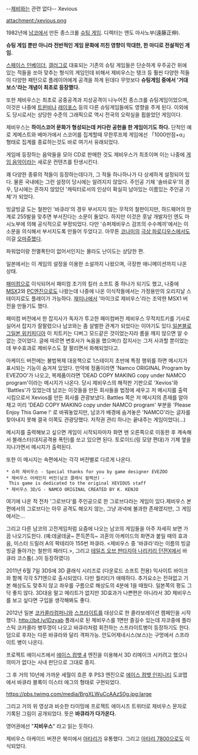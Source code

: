 --[[제비]]와는 관련 없다--
Xevious

attachment:/xevious.png

1982년에 [[남코]]에서 만든 종스크롤 [[슈팅 게임]]. 디렉터는 엔도 마사노부(遠藤正伸).

'''슈팅 게임 뿐만 아니라 전반적인 게임 문화에 끼친 영향이 막대한, 한 마디로 전설적인 게임.'''

[[스페이스 인베이더]], [[갤러그]]로 대표되는 기존의 슈팅 게임들은 단순하게 우주공간 위에 있는 적들을 쏘아 맞추는 형식의 게임인데 비해서 제비우스는 탱크 등 훨씬 다양한 적들이 다양한 패턴으로 플레이어에게 공격을 하게 된데다 무엇보다 '''슈팅게임 중에서 '거대보스'라는 개념이 최초로 등장했다.''' 

또한 제비우스는 최초로 공중공격과 지상공격이 나누어진 종스크롤 슈팅게임이었으며, 이것은 나중에 [[트윈비]]나 [[레이포스]] 등의 다른 슈팅게임들에도 영향을 주게 된다. 이외에도 당시로서는 상당한 수준의 그래픽으로 역시 전국의 오락실을 휩쓸었던 게임이다.

제비우스는 '''하이스코어 문화가 형성되는데 커다란 공헌을 한 게임이기도 하다.''' 단적인 예로 게메스트와 베마가에서 스코어를 집계할때 무한루프제 게임에선 「1000만점+α」형태로 집계를 종료하는것도 바로 여기서 유래되었다. 

게임에 등장하는 음악들을 모아 CD로 판매한 것도 제비우스가 최초이며 이는 나중에 [[게임 음악]]이라는 새로운 컨텐츠를 탄생시킨다.

꽤 다양한 종류의 적들이 등장하는데다가, 그 적들 하나하나가 다 상세하게 설정되어 있다. 물론 국내에는 그런 설정이 당시에는 알려지지 않았다. 주인공 기체 '솔바로우'의 경우, 당시에는 흔하지 않았던 '캐릭터로서의 인상이 확실히 남아있는 이름있는 주인공 기체'가 되었다.


빙글빙글 도는 철판인 '바큐라'의 경우 부서지지 않는 무적의 철판이지만, 하드웨어의 한계로 255발을 맞추면 부서진다는 소문이 돌았다. 하지만 이것은 훗날 개발자인 엔도 마시노부에 의해 공식적으로 부정되었다. 다만 '슈퍼제비우스 감프의 수수께끼'에서는 이 소문을 의식해서 부서지도록 만들어 두었다고. 아무튼 [[코나미]]의 [[극상 파로디우스]]에서도 이걸 [[오마쥬]]했다.

파워업이랑 전멸폭탄이 없어서인지는 몰라도 난이도는 상당한 편.

일본에서는 이 게임의 설정을 이용한 소설까지 나왔으며, 극장판 애니메이션까지 나온 상태.

[[패미컴]]으로 이식되어서 패미컴 초기의 킬러 소프트 중 하나가 되기도 했고, 나중에 [[MSX]]2와 [[PC엔진]]으로도 나왔는데 나중에 나온 이식작들에서는 가정용만의 오리지날 스테이지로도 플레이가 가능하다. [[재미나]]에서 '마이크로 제비우스'라는 조악한 MSX1 버전을 만들기도 했다.

패미컴 버전에서 한 잡지사가 독자가 투고한 패미컴버전 제비우스 무적치트키를 기사로 실어서 잡지가 잘팔렸으나 남코와는 좀 살벌한 관계가 되었다는 이야기도 있다.[http://www.highriskrevolution.com/gamelife/index.php?e=301 일본블로그][http://ja.wikipedia.org/wiki/%E3%82%B3%E3%83%B3%E3%83%97%E3%83%86%E3%82%A3%E3%83%BC%E3%82%AF#.E5.89.B5.E5.88.8A.E5.BD.93.E5.88.9D 일본 위키피디아] 이 치트키는 디버그 모드같은 것이었는지라 롬을 깨지 않으면 알 수 없는 것이었다. 글에 따르면 변호사가 녹음을 했으며(!) 잡지사는 그저 사과할 뿐이었는데 부수효과로 제비우스도 잘 팔리면서 화해되었다고.

아케이드 버전에는 불법복제 대응책으로 1스테이지 초반에 특정 행위를 하면 메시지가 표시되는 기능이 숨겨져 있었다. 만약에 정품이라면 'Namco ORIGINAL Program by EVEZOO'가 나오고, 복제품이라면 'DEAD COPY MAKING copy under NAMCO program'이라는 메시지가 나온다. 당시 제비우스의 해적판 기판으로 'Xevios'와 'Battles'가 있었는데 남코는 이것들을 만든 회사들을 법정에 세우고 저 메시지를 출력시킴으로서 Xevios를 만든 회사를 관광보냈다. Battles 쪽은 저 메시지의 존재를 알아채고 미리 'DEAD COPY MAKING copy under NAMCO program' 부분을 'Please Enjoy This Game !' 로 바꿔놓았지만, 남코가 배경에 숨겨놓은 'NAMCO'라는 글자를 찾아내지 못해 결국 이쪽도 관광당했다. 저작권 관리 하나는 끝내주는 게임이었다(...)

메시지를 출력해보고 싶으면 게임이 시작되자마자 화면 맨 오른쪽으로 이동한 후 계속해서 블래스터(대지공격용 폭탄)를 쏘고 있으면 된다. 토로이드(링 모양 편대)가 기체 옆을 지나가면서 메시지가 출력된다.

또한 이 메시지는 속편에서는 각각 버전별로 다르게 나온다.
 * 슈퍼 제비우스 - Special thanks for you by game designer EVEZOO
 * 제비우스 어레인지 버전(남코 클래식 컬렉션) - This game is dedicated to the original XEVIOUS staff
 * 제비우스 3D/G - NAMCO ORIGINAL CREATED BY K. KENJO

여기에 나온 적 전차 '그로브다'를 주인공으로 한 그로브다라는 게임이 있다.제비우스 본편에서의 그로브다는 아무 공격도 해오지 않는, 그냥 과녁에 불과한 존재였지만, 그 게임에서는...

그리고 다른 남코의 고전게임처럼 요즘에 나오는 남코의 게임들을 아주 자세히 보면 가끔 나오기도한다.
(예:데굴데굴~ 쫀득쫀득~ 괴혼의 아케이드의 화면과 붙일 때의 효과음, 미스터 드릴러 A의 팍테리아 155번 파큐라. <제비우스 중 '바큐라'라는 이름의 빙글빙글 돌아가는 철판의 패러디.>, 그리고 [[테일즈 오브 판타지아 나리키리 던젼X]]에서 바큐라 코스튬(..)이 등장하였다)

2011년 6월 7일 3DS에 3D 클래식 시리즈로 (다운로드 소프트 전용) 익사이트 바이크와 함께 각각 571엔으로 출시되었다. 다만 퀄리티가 애매하다. 추가요소는 전혀없고 기본 해상도도 맞추지 않고 좌우를 구름으로 해상도의 4분에 1을 때웠다. 일본쪽의 평도 그닥 좋지 않다. 3D대응 말고 메리트가 없지만 3D효과가 나쁜편은 아니라서 3D 제비우스를 보고 싶다면 구입을 생각해봐도 좋다. 

2012년 일본 [[코카콜라]]컴퍼니와 [[스프라이트]]를 대상으로 한 콜라보레이션 켐페인을 시작했다. http://bit.ly/IDzyab 플래시로 된 제비우스를 1면만 즐길수 있는데 자코중에 플라스틱 코카콜라 병뚜껑이 나오고 바큐라처럼 회전하는 스프라이트병이 등장하기도 한다. 덤으로 후자는 다른 바큐라와 달리 격파가능. 안도어제네시스(보스)는 구멍에서 스프라이트 병이 나온다.


{{{#!html
<iframe width="480" height="360" src="//www.youtube.com/embed/JgGFMhmIbGc?rel=0" frameborder="0" allowfullscreen></iframe>}}}

프로젝트 에이시즈에서 [[에이스 컴뱃 4]] 엔진을 이용해서 3D 리메이크 시키려고 했으나 의미가 없다는 사내 판단으로 그대로 중지.

{{{#!html
<iframe width="640" height="360" src="//www.youtube.com/embed/Cc6KmgXuWZY?rel=0" frameborder="0" allowfullscreen></iframe>}}}

그 후 거의 10년에 가까운 세월이 흐른 후 PS3 엔진으로 [[에이스 컴뱃 인피니티]] 도쿄맵에서 바큐라 블록이 이스터 에그의 형태로 구현되었다.

https://pbs.twimg.com/media/BrgXLWuCcAAzS0g.jpg:large

그리고 거의 위 영상과 비슷한 타이밍에 프로젝트 에이시즈 트위터로 제비우스 문자로 기록된 그림이 공개되었다. 뜻은 '''바큐라가 다가온다.'''

영어권에선 "'''지비우스'''" 라고 읽는 듯하다.

제비우스 아케이드 버젼은 북미에서 [[아타리]]가 유통했다. 그리고 [[아타리 7800]]으로도 이식되었다.

